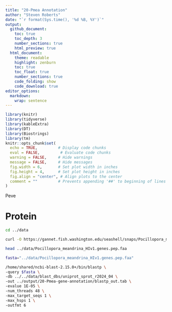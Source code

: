 ```yaml
---
title: "20-Pmea Annotation"
author: "Steven Roberts"
date: "`r format(Sys.time(), '%d %B, %Y')`"  
output: 
  github_document:
    toc: true
    toc_depth: 3
    number_sections: true
    html_preview: true
  html_document:
    theme: readable
    highlight: zenburn
    toc: true
    toc_float: true
    number_sections: true
    code_folding: show
    code_download: true
editor_options: 
  markdown: 
    wrap: sentence
---
```


```r
library(knitr)
library(tidyverse)
library(kableExtra)
library(DT)
library(Biostrings)
library(tm)
knitr::opts_chunk$set(
  echo = TRUE,         # Display code chunks
  eval = FALSE,         # Evaluate code chunks
  warning = FALSE,     # Hide warnings
  message = FALSE,     # Hide messages
  fig.width = 6,       # Set plot width in inches
  fig.height = 4,      # Set plot height in inches
  fig.align = "center", # Align plots to the center
  comment = ""         # Prevents appending '##' to beginning of lines in code output
)
```


Peve

# Protein

```bash
cd ../data

curl -O https://gannet.fish.washington.edu/seashell/snaps/Pocillopora_meandrina_HIv1.genes.pep.faa
```



```bash
head ../data/Pocillopora_meandrina_HIv1.genes.pep.faa
```




```bash
fasta="../data/Pocillopora_meandrina_HIv1.genes.pep.faa"

/home/shared/ncbi-blast-2.15.0+/bin/blastp \
-query $fasta \
-db ../../data/blast_dbs/uniprot_sprot_r2024_04 \
-out ../output/20-Pmea-gene-annotation/blastp_out.tab \
-evalue 1E-05 \
-num_threads 48 \
-max_target_seqs 1 \
-max_hsps 1 \
-outfmt 6
```

